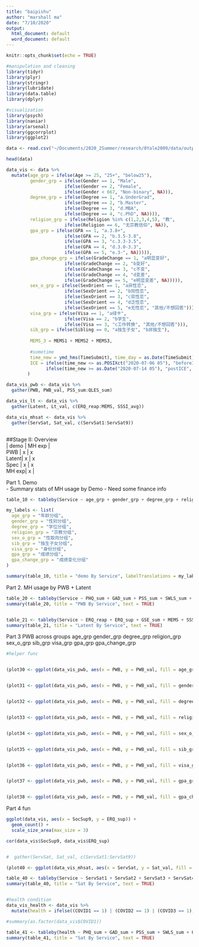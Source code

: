 ```yaml
---
title: "baipishu"
author: "marshall ma"
date: "7/10/2020"
output:
  html_document: default
  word_document: default
---
```


```r
knitr::opts_chunk$set(echo = TRUE)
```
```r
#manipulation and cleaning
library(tidyr)
library(plyr)
library(stringr)
library(lubridate)
library(data.table)
library(dplyr)

#visualization
library(psych)
library(naniar)
library(arsenal)
library(ggcorrplot)
library(ggplot2)
```
```r
data <- read.csv("~/Documents/2020_2Summer/research/0Yale2009/data/output/bps_df0722_xm0727.csv", comment.char="#", encoding = "UTF-8")

head(data)
```



```r
data_vis <- data %>% 
  mutate(age_grp = ifelse(Age >= 25, "25+", "below25"), 
         gender_grp = ifelse(Gender == 1, "Male", 
                      ifelse(Gender == 2, "Female", 
                      ifelse(Gender < 667, "Non-binary", NA))), 
         degree_grp = ifelse(Degree == 1, "a.UnderGrad", 
                      ifelse(Degree == 2, "b.Master", 
                      ifelse(Degree == 3, "d.MBA", 
                      ifelse(Degree == 4, "c.PhD", NA)))),
         religion_grp = ifelse(Religion %in% c(1,2,3,4,5), "教", 
                      ifelse(Religion == 6, "无宗教信仰", NA)),
         gpa_grp = ifelse(GPA == 1, "a.3.8+", 
                      ifelse(GPA == 2, "b.3.5-3.8", 
                      ifelse(GPA == 3, "c.3.3-3.5", 
                      ifelse(GPA == 4, "d.3.0-3.3", 
                      ifelse(GPA == 5, "e.3-", NA))))),
         gpa_change_grp = ifelse(GradeChange == 1, "a明显变好", 
                      ifelse(GradeChange == 2, "b变好", 
                      ifelse(GradeChange == 3, "c不变", 
                      ifelse(GradeChange == 4, "d变差", 
                      ifelse(GradeChange == 5, "e明显变差", NA))))),
         sex_o_grp = ifelse(SexOrient == 1, "a异性恋", 
                      ifelse(SexOrient == 2, "b同性恋", 
                      ifelse(SexOrient == 3, "c双性恋", 
                      ifelse(SexOrient == 4, "d泛性恋", 
                      ifelse(SexOrient == 5, "e无性恋", "其他/不想回答"))))),
         visa_grp = ifelse(Visa == 1, "a绿卡", 
                      ifelse(Visa == 2, "b学生", 
                      ifelse(Visa == 3, "c工作转换", "其他/不想回答"))), 
         sib_grp = ifelse(Sibling == 0, "a独生子女", "b非独生"), 
         
         MEMS_3 = MEMS1 + MEMS2 + MEMS3,
         
         #sometime
         time_new = ymd_hms(TimeSubmit), time_day = as.Date(TimeSubmit),
         ICE = ifelse(time_new <= as.POSIXct("2020-07-06 05"), "beforeICE", 
               ifelse(time_new >= as.Date("2020-07-14 05"), "postICE", "duringICE"))
        ) 

data_vis_pwb <- data_vis %>%
  gather(PWB, PWB_val, PSS_sum:QLES_sum)

data_vis_lt <- data_vis %>%
  gather(Latent, Lt_val, c(ERQ_reap:MEMS, SSSI_avg))

data_vis_mhsat <- data_vis %>%
  gather(ServSat, Sat_val, c(ServSat1:ServSat9))



```

##Stage II: Overview    
      |  demo   |   MH exp |    
PWB   |   x     |     x    
Latent|   x     |     x    
Spec  |   x     |     x    
MH exp|   x     |    

Part 1. Demo  
- Summary stats of MH usage by Demo
- Need some finance info
```r

table_10 <- tableby(Service ~ age_grp + gender_grp + degree_grp + religion_grp + sex_o_grp + sib_grp + visa_grp + gpa_grp + gpa_change_grp, data = data_vis)

my_labels <- list(
  age_grp = "年龄分组",
  gender_grp = "性别分组",
  degree_grp = "学位分组",
  religion_grp = "宗教分组",
  sex_o_grp = "性取向分组",
  sib_grp = "独生子女分组",
  visa_grp = "身份分组",
  gpa_grp = "成绩分组",
  gpa_change_grp = "成绩变化分组"
)

summary(table_10, title = "demo By Service", labelTranslations = my_labels, text = TRUE)

```

Part 2. MH usage by PWB + Latent
```r

table_20 <- tableby(Service ~ PHQ_sum + GAD_sum + PSS_sum + SWLS_sum + QLES_sum + SCOFF_nervosa, data = data_vis)
summary(table_20, title = "PWB By Service", text = TRUE)


table_21 <- tableby(Service ~ ERQ_reap + ERQ_sup + GSE_sum + MEMS + SSSI_avg, data = data_vis)
summary(table_21, title = "Latent By Service", text = TRUE)


```


Part 3 PWB across groups
age_grp
gender_grp
degree_grp
religion_grp
sex_o_grp 
sib_grp
visa_grp
gpa_grp
gpa_change_grp

```r
#helper func


(plot30 <- ggplot(data_vis_pwb, aes(x = PWB, y = PWB_val, fill = age_grp)) + geom_bar(position = "dodge", stat = "summary", fun = mean) + scale_fill_brewer(palette="Set3"))


(plot31 <- ggplot(data_vis_pwb, aes(x = PWB, y = PWB_val, fill = gender_grp)) + geom_bar(position = "dodge", stat = "summary", fun = mean) + scale_fill_brewer(palette="Set3"))


(plot32 <- ggplot(data_vis_pwb, aes(x = PWB, y = PWB_val, fill = degree_grp)) + geom_bar(position = "dodge", stat = "summary", fun = mean) + scale_fill_brewer(palette="Set3"))


(plot33 <- ggplot(data_vis_pwb, aes(x = PWB, y = PWB_val, fill = religion_grp)) + geom_bar(position = "dodge", stat = "summary", fun = mean) + scale_fill_brewer(palette="Set3"))


(plot34 <- ggplot(data_vis_pwb, aes(x = PWB, y = PWB_val, fill = sex_o_grp)) + geom_bar(position = "dodge", stat = "summary", fun = mean) + scale_fill_brewer(palette="Set3"))


(plot35 <- ggplot(data_vis_pwb, aes(x = PWB, y = PWB_val, fill = sib_grp)) + geom_bar(position = "dodge", stat = "summary", fun = mean) + scale_fill_brewer(palette="Set3"))


(plot36 <- ggplot(data_vis_pwb, aes(x = PWB, y = PWB_val, fill = visa_grp)) + geom_bar(position = "dodge", stat = "summary", fun = mean) + scale_fill_brewer(palette="Set3"))


(plot37 <- ggplot(data_vis_pwb, aes(x = PWB, y = PWB_val, fill = gpa_grp)) + geom_bar(position = "dodge", stat = "summary", fun = mean) + scale_fill_brewer(palette="Set3"))


(plot38 <- ggplot(data_vis_pwb, aes(x = PWB, y = PWB_val, fill = gpa_change_grp)) + geom_bar(position = "dodge", stat = "summary", fun = mean) + scale_fill_brewer(palette="Set3"))

```

Part 4 fun
```r
ggplot(data_vis, aes(x = SocSup9, y = ERQ_sup)) + 
  geom_count() + 
  scale_size_area(max_size = 3) 

cor(data_vis$SocSup9, data_vis$ERQ_sup)


#  gather(ServSat, Sat_val, c(ServSat1:ServSat9))

(plot40 <- ggplot(data_vis_mhsat, aes(x = ServSat, y = Sat_val, fill = as.factor(Service))) + geom_bar(position = "dodge", stat = "summary", fun = mean) + scale_fill_brewer(palette="Set3"))

table_40 <- tableby(Service ~ ServSat1 + ServSat2 + ServSat3 + ServSat4 + ServSat5 + ServSat6 + ServSat7 + ServSat8 + ServSat9, data = data_vis)
summary(table_40, title = "Sat By Service", text = TRUE)


#health condition
data_vis_health <- data_vis %>% 
  mutate(health = ifelse((COVID1 == 1) | (COVID2 == 1) | (COVID3 == 1), "threatened", "okay"))

#summary(as.factor(data_vis$COVID1))

table_41 <- tableby(health ~ PHQ_sum + GAD_sum + PSS_sum + SWLS_sum + QLES_sum + SCOFF_nervosa, data = data_vis_health)
summary(table_41, title = "Sat By Service", text = TRUE)

```
